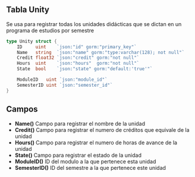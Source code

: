 ## Tabla Unity
Se usa para registrar todas los unidades didácticas que se dictan en un programa de estudios 
por semestre

```go
type Unity struct {
	ID     uint    `json:"id" gorm:"primary_key"`
	Name   string  `json:"name" gorm:"type:varchar(128); not null"`
	Credit float32 `json:"credit" gorm:"not null"`
	Hours  uint    `json:"hours"  gorm:"not null"`
	State  bool    `json:"state" gorm:"default:'true'"`

	ModuleID   uint `json:"module_id"`
	SemesterID uint `json:"semester_id"`
}
```

## Campos
- **Name()** Campo para registrar el nombre de la unidad
- **Credit()** Campo para registrar el numero de créditos que equivale de la unidad
- **Hours()** Campo para registrar el numero de horas de avance de la unidad
- **State()** Campo para registrar el estado de la unidad
- **ModuleID()** ID del modulo a la que pertenece esta unidad
- **SemesterID()** ID del semestre a la que pertenece este unidad